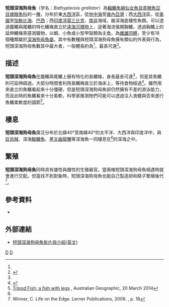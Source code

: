 {{Speciesbox 
| image = Bathypterois grallator.jpg
| image2 = Tripod fish1.jpg
| status = LC
| status_system = IUCN3.1
| status_ref = <ref name=iucn>{{IUCN| id = 194992 | taxon = Bathypterois grallator | assessor = Russell, B. | assessment_year = 2015 | version = 2017.1 | criteria-version = 3.1 | accessdate = 19 February 2017 }}</ref>
| genus = Bathypterois
| species = grallator
| authority = [[Goode|Goode]] & [[Bean|Bean]], 1886
| synonyms = 
*''Benthosaurus grallator'', Goode & Bean, 1886
*''Skagerakia nilssoni'', Nybelin, 1947
}}

'''短頭深海狗母魚'''（学名：''Bathypterois grallator''）為[[輻鰭魚綱|輻鰭魚綱]][[仙女魚目|仙女魚目]][[青眼魚亞目|青眼魚亞目]][[爐眼魚科|爐眼魚科]]的一[[種|種]]，分布於東[[大西洋|大西洋]]區，從[[地中海|地中海]]至[[幾內亞灣|幾內亞灣]]；西[[大西洋|大西洋]]區，從[[美國|美國]]至[[加勒比海|加勒比海]]、[[巴西|巴西]]；西[[印度洋|印度洋]][[莫三比克|莫三比克]]、[[南非|南非]]海域，屬深海底棲性魚類。可以透過腹鰭與尾鰭的特化鰭條直立於[[遠海沉積物|遠海沉積物]]上，逆著海流張開胸鰭，透過胸鰭上的延伸鰭條來感測獵物，以蝦、小魚或小型甲殼類為主食。為[[雌雄同體|雌雄同體]]，至少有18個種類屬於[[深海狗母魚屬|深海狗母魚屬]]，其中有數種與短頭深海狗母魚擁有類似的外表與行為，短頭深海狗母魚數其中最大者，一般體長約為{{convert|30|cm|in|abbr=on}}<ref name=iucn/>，最長可達{{convert|43.4|cm|in|abbr=on}}<ref name=fishbase>{{FishBase species | genus = Bathypterois | species = grallator | month = February| year = 2017}}</ref>。

== 描述 ==
'''短頭深海狗母魚'''在腹鰭與尾鰭上擁有特化的長鰭條，身長最長可達{{convert|43.4|cm|abbr=on}}<ref name=fishbase/>，但是其魚鰭則可延伸超過{{convert|1|m|abbr=on}}。大部分時間會利用長鰭條直立於海床上，等待食物經過<ref name="jonessulak">{{cite journal |last=Jones |first=AT |author2=KJ Sulak |title=First Central Pacific Plate and Hawaiian Record of the Deep-sea Tripod Fish ''Bathypterois grallator'' (Pisces: Chlorophthalmidae) |journal=Pacific Science |year=1990 |volume=44 |number=3 |pages=254–7 |url=http://scholarspace.manoa.hawaii.edu/bitstream/10125/1281/1/v44n3-254-257.pdf |format=PDF |access-date=2018-01-10 |archive-date=2018-09-17 |archive-url=https://web.archive.org/web/20180917195911/https://scholarspace.manoa.hawaii.edu/bitstream/10125/1281/1/v44n3-254-257.pdf |dead-url=no }}</ref>。雖然用來直立的魚鰭看起來十分僵硬，但是短頭深海狗母魚卻仍然擁有不差的游泳能力，而且此時的魚鰭看來十分柔軟，科學家推測牠們可能可以透過注入液體與否來進行魚鰭柔軟度的調節<ref>[http://www.australiangeographic.com.au/blogs/creatura-blog/2014/03/tripod-fish-a-fish-with-legs/ Tripod Fish; a fish with legs] {{Wayback|url=http://www.australiangeographic.com.au/blogs/creatura-blog/2014/03/tripod-fish-a-fish-with-legs/ |date=20180207010433 }}, Australian Geographic, 20 March 2014</ref>。

== 棲息 ==
'''短頭深海狗母魚'''廣泛分布於北緯40°至南緯40°的太平洋、大西洋與印度洋中，與[[巨烏賊|巨烏賊]]、深海[[鮟鱇魚|鮟鱇魚]]、[[黑叉齒龍鰧|黑叉齒龍鰧]]等深海魚一同棲息在{{convert|878|to|4720|m|abbr=on}}<ref name="jonessulak"/>的深海之中。

== 繁殖 ==
'''短頭深海狗母魚'''同時具有雄性與雌性的生殖器官。當兩條短頭深海狗母魚相遇時就會進行交配。但當找不到對象時，短頭深海狗母魚也能自己製造卵和精子繁殖後代<ref>Winner, C. Life on the Edge.  Lerner Publications, 2006. {{ISBN|0-8225-2499-6}}, p. 18</ref>。

== 參考資料 ==
{{Reflist}}
*{{FishBase_species|genus=Bathypterois|species=grallator |year=2016|month=6}}

== 外部連結 == 
*[https://www.youtube.com/watch?v=T0K2ey8AwnE 短頭深海狗母魚影片與介紹(英文)] {{Wayback|url=https://www.youtube.com/watch?v=T0K2ey8AwnE |date=20210523052838 }}
{{Taxonbar|from=Q556906}}

[[Category:深海狗母魚屬|D]]
[[Category:1886年描述的魚類|D]]